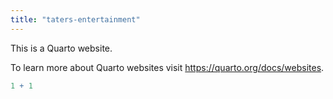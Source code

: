 ```yaml
---
title: "taters-entertainment"
---
```


This is a Quarto website.

To learn more about Quarto websites visit <https://quarto.org/docs/websites>.

```r
1 + 1
```
